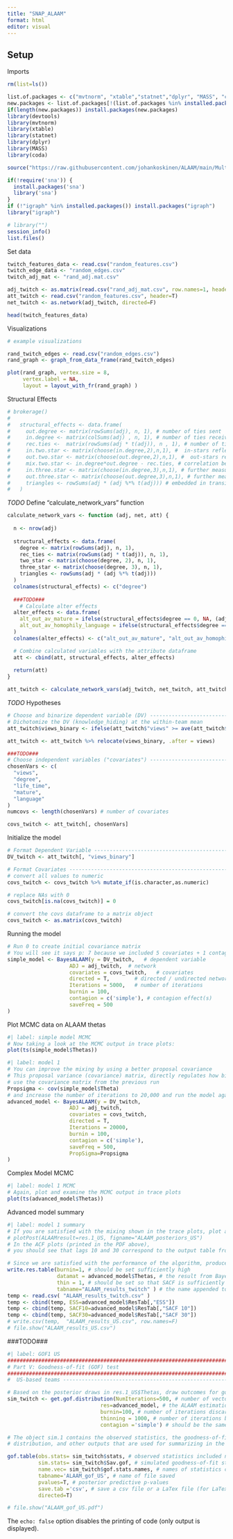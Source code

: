 ```yaml
---
title: "SNAP_ALAAM"
format: html
editor: visual
---
```


## Setup

Imports

```r
rm(list=ls())

list.of.packages <- c("mvtnorm", "xtable","statnet","dplyr", "MASS", "coda", "devtools")
new.packages <- list.of.packages[!(list.of.packages %in% installed.packages()[,"Package"])]
if(length(new.packages)) install.packages(new.packages)
library(devtools)
library(mvtnorm)
library(xtable)
library(statnet)
library(dplyr)
library(MASS)
library(coda)

source("https://raw.githubusercontent.com/johankoskinen/ALAAM/main/MultivarALAAMalt.R")

if(!require('sna')) {
  install.packages('sna')
  library('sna')
}
if (!"igraph" %in% installed.packages()) install.packages("igraph")
library("igraph")

# library("")
session_info()
list.files()
```

Set data

```r
twitch_features_data <- read.csv("random_features.csv")
twitch_edge_data <- "random_edges.csv"
twitch_adj_mat <- "rand_adj.mat.csv"

adj_twitch <- as.matrix(read.csv("rand_adj_mat.csv", row.names=1, header=T))
att_twitch <- read.csv("random_features.csv", header=T)
net_twitch <- as.network(adj_twitch, directed=F)

head(twitch_features_data)
```

Visualizations

```r
# example visualizations 

rand_twitch_edges <- read.csv("random_edges.csv")
rand_graph <- graph_from_data_frame(rand_twitch_edges)

plot(rand_graph, vertex.size = 8, 
     vertex.label = NA,
     layout = layout_with_fr(rand_graph) )

```
Structural Effects

```r
# brokerage()
# 
#   structural_effects <- data.frame(
#     out.degree <- matrix(rowSums(adj), n, 1), # number of ties sent
#     in.degree <- matrix(colSums(adj) , n, 1), # number of ties received
#     rec.ties <-  matrix(rowSums(adj * t(adj)), n , 1), # number of ties that are mutual
#     in.two.star <- matrix(choose(in.degree,2),n,1), #  in-stars reflecting dispersion in popularity
#     out.two.star <- matrix(choose(out.degree,2),n,1), #  out-stars reflecting dispersion in activity
#     mix.two.star <- in.degree*out.degree - rec.ties, # correlation between indegree and outdegree
#     in.three.star <- matrix(choose(in.degree,3),n,1), # further measure of in-degree heterogeneity
#     out.three.star <- matrix(choose(out.degree,3),n,1), # further measure of out-degree heterogeneity
#     triangles <- rowSums(adj * (adj %*% t(adj))) # embedded in transitive triads
#   )
```



*TODO*
Define "calculate_network_vars" function

```r
calculate_network_vars <- function (adj, net, att) {
  
  n <- nrow(adj)
  
  structural_effects <- data.frame(
    degree <- matrix(rowSums(adj), n, 1),
    rec_ties <- matrix(rowSums(adj * t(adj)), n, 1),
    two_star <- matrix(choose(degree, 2), n, 1),
    three_star <- matrix(choose(degree, 3), n, 1),
    triangles <- rowSums(adj * (adj %*% t(adj)))
  )
  colnames(structural_effects) <- c("degree")
  
  ###TODO###
    # Calculate alter effects
  alter_effects <- data.frame(
    alt_out_av_mature = ifelse(structural_effects$degree == 0, NA, (adj %*% (net %v% "mature")) / structural_effects$degree),
    alt_out_av_homophily_language = ifelse(structural_effects$degree == 0, NA, ((adj %*% (net %v% "language")) * (net %v% "language")) / structural_effects$degree)
  )
  colnames(alter_effects) <- c("alt_out_av_mature", "alt_out_av_homophily_language")

  # Combine calculated variables with the attribute dataframe
  att <- cbind(att, structural_effects, alter_effects)
  
  return(att)
}

att_twitch <- calculate_network_vars(adj_twitch, net_twitch, att_twitch)  
```

*TODO*
Hypotheses

```r
# Choose and binarize dependent variable (DV) ----------------------------------
# Dichotomize the DV (knowledge_hiding) at the within-team mean
att_twitch$views_binary <- ifelse(att_twitch$"views" >= ave(att_twitch$"views", att_twitch$numeric_id, FUN = function(x) mean(x)), 1, 0)

att_twitch <- att_twitch %>% relocate(views_binary, .after = views)

###TODO###
# Choose independent variables ("covariates") ----------------------------------
chosenVars <- c(
  "views",
  "degree",
  "life_time",
  "mature",
  "language"
)
numcovs <- length(chosenVars) # number of covariates

covs_twitch <- att_twitch[, chosenVars] 
```

Initialize the model

```r
# Format Dependent Variable ----------------------------------------------------
DV_twitch <- att_twitch[, "views_binary"]

# Format Covariates ------------------------------------------------------------
# convert all values to numeric
covs_twitch <- covs_twitch %>% mutate_if(is.character,as.numeric) 

# replace NAs with 0
covs_twitch[is.na(covs_twitch)] = 0  

# convert the covs dataframe to a matrix object
covs_twitch <- as.matrix(covs_twitch) 

```

Running the model

```r

# Run 0 to create initial covariance matrix
# You will see it says p: 7 because we included 5 covariates + 1 contagion + 1 intercept
simple_model <- BayesALAAM(y = DV_twitch,   # dependent variable
                    ADJ = adj_twitch,  # network
                    covariates = covs_twitch,   # covariates
                    directed = T,        # directed / undirected network
                    Iterations = 5000,   # number of iterations
                    burnin = 100,
                    contagion = c('simple'), # contagion effect(s)
                    saveFreq = 500
)

```

Plot MCMC data on ALAAM thetas

```r
#| label: simple model MCMC
# Now taking a look at the MCMC output in trace plots:
plot(ts(simple_model$Thetas))
```



```r
#| label: model 1
# You can improve the mixing by using a better proposal covariance
# This proposal variance (covariance) matrix, directly regulates how big jumps we are proposing 
# use the covariance matrix from the previous run 
Propsigma <- cov(simple_model$Theta)
# and increase the number of iterations to 20,000 and run the model again
advanced_model <- BayesALAAM(y = DV_twitch,
                    ADJ = adj_twitch,
                    covariates = covs_twitch,
                    directed = T,
                    Iterations = 20000,
                    burnin = 100,
                    contagion = c('simple'),
                    saveFreq = 500,
                    PropSigma=Propsigma
)
```

Complex Model MCMC 

```r
#| label: model 1 MCMC
# Again, plot and examine the MCMC output in trace plots 
plot(ts(advanced_model$Thetas))
```

Advanced model summary

```r
#| label: model 1 summary
# If you are satisfied with the mixing shown in the trace plots, plot and save the posteriors draws to a PDF:
# plotPost(ALAAMresult=res.1_US, figname="ALAAM_posteriors_US")
# In the ACF plots (printed in the PDF above), 
# you should see that lags 10 and 30 correspond to the output table from BayesALAAM

# Since we are satisfied with the performance of the algorithm, produce a results table
write.res.table(burnin=1, # should be set sufficiently high
                datamat = advanced_model$Thetas, # the result from BayesALAAM
                thin = 1, # should be set so that SACF is sufficiently low, important for CI
                tabname="ALAAM_results_twitch" ) # the name appended to the table that is saved
temp <- read.csv( "ALAAM_results_twitch.csv" )
temp <- cbind(temp, ESS=advanced_model$ResTab[,"ESS"])
temp <- cbind(temp, SACF10=advanced_model$ResTab[,"SACF 10"])
temp <- cbind(temp, SACF30=advanced_model$ResTab[,"SACF 30"])
# write.csv(temp,  "ALAAM_results_US.csv", row.names=F)
# file.show("ALAAM_results_US.csv")
```

###TODO###
```r
#| label: GOF1 US
#####################################################################################
# Part V: Goodness-of-fit (GOF) test
#####################################################################################
#  US-based teams --------------------------------------------------------------

# Based on the posterior draws in res.1_US$Thetas, draw outcomes for goodness-of-fit for the model
sim_twitch <- get.gof.distribution(NumIterations=500, # number of vectors to draw
                              res=advanced_model, # the ALAAM estimation object that contains model and results
                              burnin=100, # number of iterations discarded from GOF distribution
                              thinning = 1000, # number of iterations between sample points
                              contagion ='simple') # should be the same as for model fitted

# The object sim.1 contains the observed statistics, the goodness-of-fit 
# distribution, and other outputs that are used for summarizing in the GOF table

gof.table(obs.stats= sim_twitch$stats, # observed statistics included not fitted statistics
          sim.stats= sim_twitch$Sav.gof, # simulated goodness-of-fit statistics
          name.vec= sim_twitch$gof.stats.names, # names of statistics calculate, not all will be used if undirected
          tabname='ALAAM_gof_US', # name of file saved
          pvalues=T, # posterior predictive p-values
          save.tab ='csv', # save a csv file or a LaTex file (for LaTex, update suffix from csv to tex)
          directed=T)

# file.show("ALAAM_gof_US.pdf")
```























The `echo: false` option disables the printing of code (only output is displayed).
